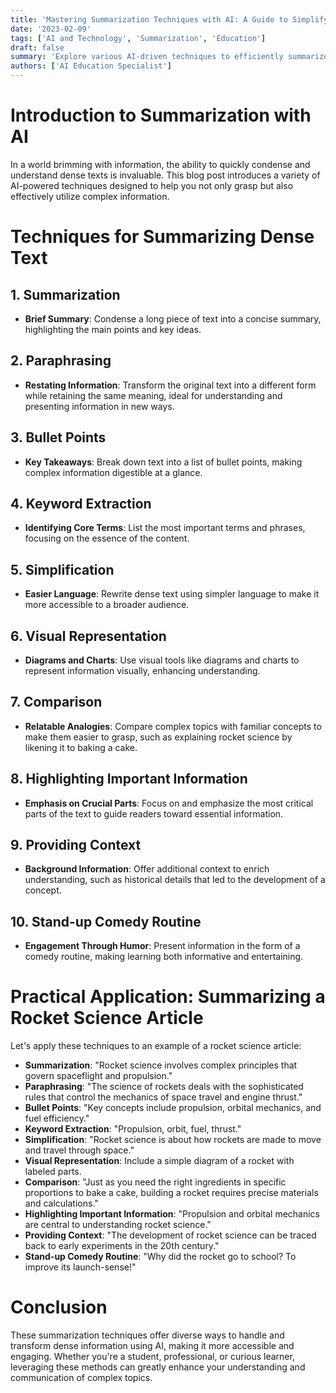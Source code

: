 ```yaml
---
title: 'Mastering Summarization Techniques with AI: A Guide to Simplifying Dense Texts'
date: '2023-02-09'
tags: ['AI and Technology', 'Summarization', 'Education']
draft: false
summary: 'Explore various AI-driven techniques to efficiently summarize and comprehend complex information, from rocket science to any dense material.'
authors: ['AI Education Specialist']
---
```


# Introduction to Summarization with AI

In a world brimming with information, the ability to quickly condense and understand dense texts is invaluable. This blog post introduces a variety of AI-powered techniques designed to help you not only grasp but also effectively utilize complex information.

# Techniques for Summarizing Dense Text

## 1. **Summarization**
   - **Brief Summary**: Condense a long piece of text into a concise summary, highlighting the main points and key ideas.

## 2. **Paraphrasing**
   - **Restating Information**: Transform the original text into a different form while retaining the same meaning, ideal for understanding and presenting information in new ways.

## 3. **Bullet Points**
   - **Key Takeaways**: Break down text into a list of bullet points, making complex information digestible at a glance.

## 4. **Keyword Extraction**
   - **Identifying Core Terms**: List the most important terms and phrases, focusing on the essence of the content.

## 5. **Simplification**
   - **Easier Language**: Rewrite dense text using simpler language to make it more accessible to a broader audience.

## 6. **Visual Representation**
   - **Diagrams and Charts**: Use visual tools like diagrams and charts to represent information visually, enhancing understanding.

## 7. **Comparison**
   - **Relatable Analogies**: Compare complex topics with familiar concepts to make them easier to grasp, such as explaining rocket science by likening it to baking a cake.

## 8. **Highlighting Important Information**
   - **Emphasis on Crucial Parts**: Focus on and emphasize the most critical parts of the text to guide readers toward essential information.

## 9. **Providing Context**
   - **Background Information**: Offer additional context to enrich understanding, such as historical details that led to the development of a concept.

## 10. **Stand-up Comedy Routine**
   - **Engagement Through Humor**: Present information in the form of a comedy routine, making learning both informative and entertaining.

# Practical Application: Summarizing a Rocket Science Article

Let's apply these techniques to an example of a rocket science article:

- **Summarization**: "Rocket science involves complex principles that govern spaceflight and propulsion."
- **Paraphrasing**: "The science of rockets deals with the sophisticated rules that control the mechanics of space travel and engine thrust."
- **Bullet Points**: "Key concepts include propulsion, orbital mechanics, and fuel efficiency."
- **Keyword Extraction**: "Propulsion, orbit, fuel, thrust."
- **Simplification**: "Rocket science is about how rockets are made to move and travel through space."
- **Visual Representation**: Include a simple diagram of a rocket with labeled parts.
- **Comparison**: "Just as you need the right ingredients in specific proportions to bake a cake, building a rocket requires precise materials and calculations."
- **Highlighting Important Information**: "Propulsion and orbital mechanics are central to understanding rocket science."
- **Providing Context**: "The development of rocket science can be traced back to early experiments in the 20th century."
- **Stand-up Comedy Routine**: "Why did the rocket go to school? To improve its launch-sense!"

# Conclusion

These summarization techniques offer diverse ways to handle and transform dense information using AI, making it more accessible and engaging. Whether you're a student, professional, or curious learner, leveraging these methods can greatly enhance your understanding and communication of complex topics.
